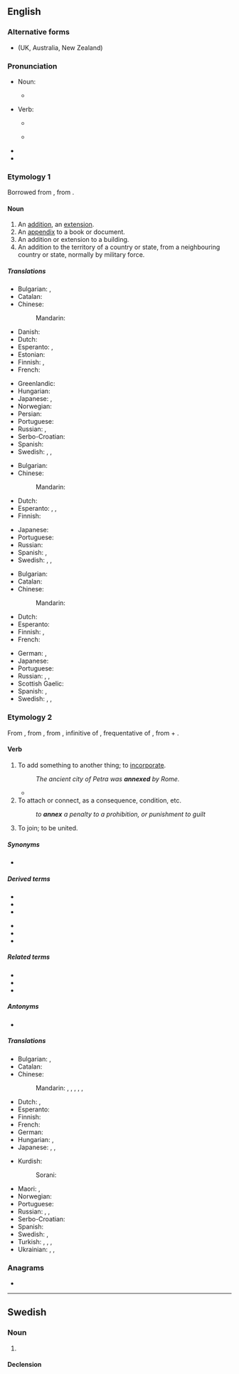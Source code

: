 ==English==

===Alternative forms===
* {{l|en|annexe}} (UK, Australia, New Zealand)

===Pronunciation===
* Noun:
** {{a|UK|US}} {{IPA|/ˈænɛks/|lang=en}}
* Verb:
** {{a|UK}} {{IPA|/ˈænɛks/|lang=en}}
** {{a|US}} {{IPA|/əˈnɛks/|/ˈænɛks/|lang=en}}
* {{audio|en-us-annex.ogg|Audio (US)|lang=en}}
* {{rhymes|ɛks|lang=en}}

===Etymology 1===
Borrowed from {{bor|en|fr|annexe}}, from {{etyl|la|en}} {{m|la|annexus}}.

====Noun====
{{en-noun|es}}

# An [[addition]], an [[extension]].
# An [[appendix]] to a book or document.
# An addition or extension to a building.
# An addition to the territory of a country or state, from a neighbouring country or state, normally by military force.

=====Translations=====
{{trans-top|addition, an extension}}
* Bulgarian: {{t+|bg|приба́вка|f}}, {{t+|bg|допълне́ние|n}}
* Catalan: {{t+|ca|annex|m}}
* Chinese:
*: Mandarin: {{t-needed|cmn}}
* Danish: {{t|da|bilag}}
* Dutch: {{t+|nl|bijlage|f}}
* Esperanto: {{t|eo|alaĵo}}, {{t|eo|aneksaĵo}}
* Estonian: {{t|et|lisa}}
* Finnish: {{t+|fi|lisäys}}, {{t+|fi|laajennus}}
* French: {{t+|fr|annexe}}
{{trans-mid}}
* Greenlandic: {{t|kl|bilagi}}
* Hungarian: {{t+|hu|függelék}}
* Japanese: {{t|ja|付加物|tr=fukabutsu|sc=Jpan}}, {{t+|ja|付属|tr=fuzoku|sc=Jpan}}
* Norwegian: {{t+|no|anneks}}
* Persian: {{t+|fa|ضمیمه|tr=zamime|sc=fa-Arab}}
* Portuguese: {{t+|pt|anexo|m}}
* Russian: {{t+|ru|приба́вка|f}}, {{t+|ru|дополне́ние|n}}
* Serbo-Croatian: {{t+|sh|aneks|m}}
* Spanish: {{t+|es|anexo|m}}
* Swedish: {{t+|sv|annex}}, {{t+|sv|tillägg}}, {{t+|sv|bilaga}}
{{trans-bottom}}

{{trans-top|appendix}}
* Bulgarian: {{t+|bg|приложе́ние|n}}
* Chinese:
*: Mandarin: {{t-needed|cmn}}
* Dutch: {{t+|nl|aanhangsel|n}}
* Esperanto: {{t|eo|alaĵo}}, {{t|eo|aneksaĵo}}, {{t|eo|anekso}}
* Finnish: {{t+|fi|liite}}
{{trans-mid}}
* Japanese: {{t|ja|付録|tr=furoku|sc=Jpan}}
* Portuguese: {{t+|pt|anexo|m}}
* Russian: {{t+|ru|приложе́ние|n}}
* Spanish: {{t+|es|apéndice|m}}, {{t+|es|extensión|f}}
* Swedish: {{t+|sv|appendix}}, {{t+|sv|tillägg}}, {{t+|sv|bilaga}}
{{trans-bottom}}

{{trans-top|addition or extension to a building}}
* Bulgarian: {{t+|bg|пристро́йка|f}}
* Catalan: {{t+|ca|annex|m}}
* Chinese:
*: Mandarin: {{t-needed|cmn}}
* Dutch: {{t+|nl|uitbouw|m}}
* Esperanto: {{t|eo|aneksaĵo}}
* Finnish: {{t|fi|lisärakennus}}, {{t+|fi|siipi}}
* French: {{t+|fr|annexe|f}}
{{trans-mid}}
* German: {{t+|de|Nebengebäude|n}}, {{t+|de|Anbau|n}}
* Japanese: {{t|ja|別館|tr=べっかん, bekkan|sc=Jpan}}
* Portuguese: {{t+|pt|anexo|m}}
* Russian: {{t+|ru|пристро́йка|f}}, {{t+|ru|фли́гель|m}}, {{t+|ru|крыло́|n}}
* Scottish Gaelic: {{t|gd|ath-thaigh|m}}
* Spanish: {{t+|es|anexo|m}}, {{t+|es|pabellón|m}}
* Swedish: {{t+|sv|annex}}, {{t|sv|tillbyggnad}}, {{t+|sv|flygel}}
{{trans-bottom}}

{{trans-see|addition of territory|annexation}}

===Etymology 2===
From {{etyl|enm|en}}, from {{etyl|fro|en}} {{m|fro|annexer||to join}}, from {{etyl|ML.|en}} {{m|la|annexāre}}, infinitive of {{m|ml|annexō}}, frequentative of {{etyl|la|en}} {{m|la|annectō||bind to}}, from {{m|la|ad||to}} + {{m|la|nectō||tie, bind}}.

====Verb====
{{en-verb|es}}

# To add something to another thing; to [[incorporate]].
#: ''The ancient city of Petra was '''annexed''' by Rome.''
#* {{quote-book|title=[[W:Huế|Wikipedia:Syngman Rhee]]|year=2009|passage=''In 1910, he returned to Korea, which had by this time been '''annexed''' by Japan.''}}
# To attach or connect, as a consequence, condition, etc.
#: ''to '''annex''' a penalty to a prohibition, or punishment to guilt''
# {{lb|en|intransitive}} To join; to be united.
#: {{rfquotek|Tooke}}

=====Synonyms=====
* {{l|en|underjoin}}

=====Derived terms=====
{{der-top}}
* {{l|en|annexable}}
* {{l|en|annexure}}
* {{l|en|annexation}}
{{der-mid}}
* {{l|en|annexational}}
* {{l|en|annexationism}}
* {{l|en|annexationist}}
{{der-bottom}}

=====Related terms=====
* {{l|en|merge}}
* {{l|en|fuse}}
* {{l|en|add}}

=====Antonyms=====
* {{l|en|separate}}

=====Translations=====
{{trans-top|to add something to another, to incorporate into}}
* Bulgarian: {{t+|bg|присъединявам}}, {{t+|bg|прибавям}}
* Catalan: {{t+|ca|annexar}}
* Chinese:
*: Mandarin: {{t+|cmn|併吞|sc=Hani}}, {{t+|cmn|并吞|tr=bìngtūn|sc=Hani}}, {{t+|cmn|吞併|sc=Hani}}, {{t+|cmn|吞并|tr=tūnbìng|sc=Hani}}, {{t+|cmn|兼併|sc=Hani}}, {{t+|cmn|兼并|tr=jiānbìng|sc=Hani}}
* Dutch: {{t+|nl|annexeren}}, {{t+|nl|inlijven}}
* Esperanto: {{t|eo|aneksi}}
* Finnish: {{t+|fi|liittää}}
* French: {{t+|fr|annexer}}
* German: {{t+|de|annektieren}}
* Hungarian: {{t+|hu|hozzácsatol}}, {{t|hu|annektál}}
* Japanese: {{t|ja|組み入れる||tr=くみいれる, kumiireru}}, {{t|ja|編入|alt=編入する|tr=へんにゅうする, hennyū suru}}, {{t+|ja|併合|alt=併合する|tr=heigō suru|sc=Jpan}}
{{trans-mid}}
* Kurdish:
*: Sorani: {{t|ku|خستنه‌ سه‌ر|tr=xistine ser|sc=ku-Arab}}
* Maori: {{t|mi|taunaha}}, {{t|mi|āpiti}}
* Norwegian: {{t+|no|annektere}}
* Portuguese: {{t+|pt|anexar}}
* Russian: {{t+|ru|аннекси́ровать|impf|pf|tr=annɛksírovatʹ}}, {{t+|ru|присоединя́ть|impf}}, {{t+|ru|присоедини́ть|pf}}
* Serbo-Croatian: {{t+|sh|anektirati}}
* Spanish: {{t+|es|anexar}}
* Swedish: {{t+|sv|införliva}}, {{t+|sv|annektera}}
* Turkish: {{t+|tr|katmak}}, {{t+|tr|eklemek}}, {{t+|tr|bağlamak}}, {{t+|tr|ilhak etmek}}
* Ukrainian: {{t+|uk|анексува́ти|sc=Cyrl}}, {{t|uk|приє́днувати|impf|sc=Cyrl}}, {{t|uk|приєдна́ти|pf|sc=Cyrl}}
{{trans-bottom}}

===Anagrams===
* {{anagrams|en|xenna-}}

----

==Swedish==

===Noun===
{{sv-noun|n}}

# {{l|en|annex}}

====Declension====
{{sv-infl-noun-n-zero|genitive=}}